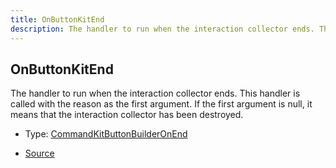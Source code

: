 ```yaml
---
title: OnButtonKitEnd
description: The handler to run when the interaction collector ends. This handler is called with the reason as the first argument. If the first argument is null, it means that the interaction collector has been destroyed.
---
```


## OnButtonKitEnd

The handler to run when the interaction collector ends. This handler is called with the reason as the first argument.
If the first argument is null, it means that the interaction collector has been destroyed.

- Type: [CommandKitButtonBuilderOnEnd](/docs/api-reference/types/CommandKitButtonBuilderOnEnd)

- [Source](https://github.com/underctrl-io/commandkit/blob/83ef44f10b86e30835e8636786e5222cac412af9/packages/commandkit/src/components/v1/button/ButtonKit.ts#L33)